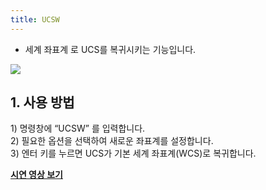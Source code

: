 ```yaml
---
title: UCSW
---
```



[image1]: ../../../../../assets/images/commands/ucsw/image1.png

* 세계 좌표계 로 UCS를 복귀시키는 기능입니다.

![][image1]

## **1\. 사용 방법**

1\) 명령창에 “UCSW” 를 입력합니다.  
2\) 필요한 옵션을 선택하여 새로운 좌표계를 설정합니다.  
3\) 엔터 키를 누르면 UCS가 기본 세계 좌표계(WCS)로 복귀합니다.


[**<Icon name="youtube" class="emoji"/> 시연 영상 보기**]()
